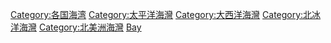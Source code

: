 {{Commonscat|Bays of the United States}}
{{DEFAULTSORT:United States}}
[[Category:各国海湾|Category:各国海湾]]
[[Category:太平洋海灣|Category:太平洋海灣]]
[[Category:大西洋海灣|Category:大西洋海灣]]
[[Category:北冰洋海灣|Category:北冰洋海灣]]
[[Category:北美洲海灣|Category:北美洲海灣]]
[[Category:美國海域|Bay]]